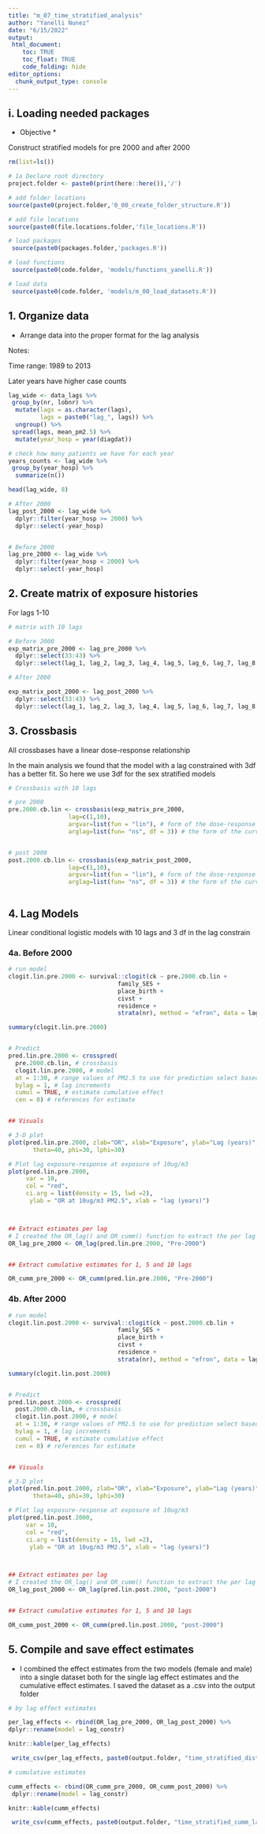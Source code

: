 ```yaml
---
title: "m_07_time_stratified_analysis"
author: "Yanelli Nunez"
date: "6/15/2022"
output:
 html_document:
    toc: TRUE
    toc_float: TRUE
    code_folding: hide
editor_options: 
  chunk_output_type: console
---
```


## i.  Loading needed packages

* Objective * 

Construct stratified models for pre 2000 and after 2000


```r

rm(list=ls())

# 1a Declare root directory
project.folder <- paste0(print(here::here()),'/')

# add folder locations
source(paste0(project.folder,'0_00_create_folder_structure.R'))

# add file locations
source(paste0(file.locations.folder,'file_locations.R'))

# load packages
 source(paste0(packages.folder,'packages.R'))

# load functions
 source(paste0(code.folder, 'models/functions_yanelli.R'))

# load data
 source(paste0(code.folder, 'models/m_00_load_datasets.R'))

```

## 1. Organize data 


- Arrange data into the proper format for the lag analysis

Notes: 

Time range: 1989 to 2013

Later years have higher case counts

```r

lag_wide <- data_lags %>%
 group_by(nr, lobnr) %>%
  mutate(lags = as.character(lags), 
         lags = paste0("lag_", lags)) %>%
  ungroup() %>%
 spread(lags, mean_pm2.5) %>%
  mutate(year_hosp = year(diagdat))

# check how many patients we have for each year
years_counts <- lag_wide %>%
 group_by(year_hosp) %>%
  summarize(n())

head(lag_wide, 8)

# After 2000
lag_post_2000 <- lag_wide %>%
  dplyr::filter(year_hosp >= 2000) %>%
  dplyr::select(-year_hosp)


# Before 2000
lag_pre_2000 <- lag_wide %>%
  dplyr::filter(year_hosp < 2000) %>%
  dplyr::select(-year_hosp)


```

## 2. Create matrix of exposure histories 

For lags 1-10

```r

# matrix with 10 lags

# Before 2000
exp_matrix_pre_2000 <- lag_pre_2000 %>%
  dplyr::select(33:43) %>%
  dplyr::select(lag_1, lag_2, lag_3, lag_4, lag_5, lag_6, lag_7, lag_8, lag_9, lag_10)

# After 2000

exp_matrix_post_2000 <- lag_post_2000 %>%
  dplyr::select(33:43) %>%
  dplyr::select(lag_1, lag_2, lag_3, lag_4, lag_5, lag_6, lag_7, lag_8, lag_9, lag_10)

```

## 3. Crossbasis


All crossbases have a linear dose-response relationship

In the main analysis we found that the model with a lag constrained with 3df has a better fit. So here we use 3df for the sex stratified models


```r

# Crossbasis with 10 lags 

# pre 2000
pre.2000.cb.lin <- crossbasis(exp_matrix_pre_2000, 
                 lag=c(1,10),
                 argvar=list(fun = "lin"), # form of the dose-response within each lag
                 arglag=list(fun= "ns", df = 3)) # the form of the curve across all the lags, that is, the lag constrain 


# post 2000
post.2000.cb.lin <- crossbasis(exp_matrix_post_2000, 
                 lag=c(1,10),
                 argvar=list(fun = "lin"), # form of the dose-response within each lag
                 arglag=list(fun= "ns", df = 3)) # the form of the curve across all the lags, that is, the lag constrain 



```

## 4. Lag Models

Linear conditional logistic models with 10 lags and 3 df in the lag constrain


### 4a. Before 2000


```r

# run model
clogit.lin.pre.2000 <- survival::clogit(ck ~ pre.2000.cb.lin + 
                               family_SES +
                               place_birth +
                               civst +
                               residence + 
                               strata(nr), method = "efron", data = lag_pre_2000)

summary(clogit.lin.pre.2000)


# Predict
pred.lin.pre.2000 <- crosspred(
  pre.2000.cb.lin, # crossbasis
  clogit.lin.pre.2000, # model
  at = 1:30, # range values of PM2.5 to use for prediction select based on min/max pm2.5 concentrations in dataset
  bylag = 1, # lag increments 
  cumul = TRUE, # estimate cumulative effect
  cen = 0) # references for estimate


## Visuals

# 3-D plot
plot(pred.lin.pre.2000, zlab="OR", xlab="Exposure", ylab="Lag (years)",
       theta=40, phi=30, lphi=30)

# Plot lag exposure-response at exposure of 10ug/m3
plot(pred.lin.pre.2000, 
     var = 10, 
     col = "red", 
     ci.arg = list(density = 15, lwd =2),
      ylab = "OR at 10ug/m3 PM2.5", xlab = "lag (years)")



## Extract estimates per lag 
# I created the OR_lag() and OR_cumm() function to extract the per lag and cummulative estimates and organize them into a dataset to use later for figures. The functions are in  the functions_yanelli.R  file  in this folder
OR_lag_pre_2000 <- OR_lag(pred.lin.pre.2000, "Pre-2000")


## Extract cumulative estimates for 1, 5 and 10 lags

OR_cumm_pre_2000 <- OR_cumm(pred.lin.pre.2000, "Pre-2000")

```

### 4b. After 2000 

```r

# run model
clogit.lin.post.2000 <- survival::clogit(ck ~ post.2000.cb.lin + 
                               family_SES +
                               place_birth +
                               civst +
                               residence + 
                               strata(nr), method = "efron", data = lag_post_2000)

summary(clogit.lin.post.2000)


# Predict
pred.lin.post.2000 <- crosspred(
  post.2000.cb.lin, # crossbasis
  clogit.lin.post.2000, # model
  at = 1:30, # range values of PM2.5 to use for prediction select based on min/max pm2.5 concentrations in dataset
  bylag = 1, # lag increments 
  cumul = TRUE, # estimate cumulative effect
  cen = 0) # references for estimate


## Visuals

# 3-D plot
plot(pred.lin.post.2000, zlab="OR", xlab="Exposure", ylab="Lag (years)",
       theta=40, phi=30, lphi=30)

# Plot lag exposure-response at exposure of 10ug/m3
plot(pred.lin.post.2000, 
     var = 10, 
     col = "red", 
     ci.arg = list(density = 15, lwd =2),
      ylab = "OR at 10ug/m3 PM2.5", xlab = "lag (years)")



## Extract estimates per lag 
# I created the OR_lag() and OR_cumm() function to extract the per lag and cummulative estimates and organize them into a dataset to use later for figures. The functions are in  the functions_yanelli.R  file  in this folder
OR_lag_post_2000 <- OR_lag(pred.lin.post.2000, "post-2000")


## Extract cumulative estimates for 1, 5 and 10 lags

OR_cumm_post_2000 <- OR_cumm(pred.lin.post.2000, "post-2000")

```

## 5. Compile and save effect estimates

- I combined the effect estimates from the two models (female and male) into a single dataset both for the single lag effect estimates and the cumulative effect estimates. I saved the dataset as a .csv into the output folder

```r

# by lag effect estimates

per_lag_effects <- rbind(OR_lag_pre_2000, OR_lag_post_2000) %>%
dplyr::rename(model = lag_constr)

knitr::kable(per_lag_effects)

 write_csv(per_lag_effects, paste0(output.folder, "time_stratified_distributed_lags_OR.csv"))

# cumulative estimates 

cumm_effects <- rbind(OR_cumm_pre_2000, OR_cumm_post_2000) %>%
 dplyr::rename(model = lag_constr)

knitr::kable(cumm_effects)

 write_csv(cumm_effects, paste0(output.folder, "time_stratified_cumm_lags_OR.csv"))

```
